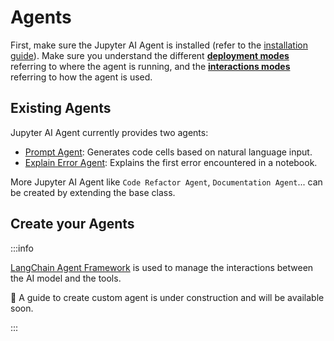 # Agents

First, make sure the Jupyter AI Agent is installed (refer to the [installation guide](/docs/installation)). Make sure you understand the different [**deployment modes**](/docs/deployments) referring to where the agent is running, and the [**interactions modes**](/docs/interactions) referring to how the agent is used.

## Existing Agents

Jupyter AI Agent currently provides two agents:

- [Prompt Agent](/docs/agents/prompt): Generates code cells based on natural language input.
- [Explain Error Agent](/docs/agents/explain_error): Explains the first error encountered in a notebook.

More Jupyter AI Agent like `Code Refactor Agent`, `Documentation Agent`... can be created by extending the base class.

## Create your Agents

:::info

[LangChain Agent Framework](https://python.langchain.com/v0.1/docs/modules/agents/how_to/custom_agent/) is used to manage the interactions between the AI model and the tools.

🚧 A guide to create custom agent is under construction and will be available soon.

:::
